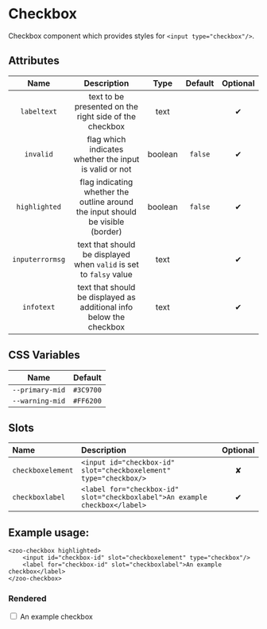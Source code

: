 # Checkbox

Checkbox component which provides styles for `<input type="checkbox"/>`.

## Attributes
|   **Name**    |           **Description**                                                      | **Type** | **Default** | **Optional** |
| :-----------: | :-----------------------------------------------------------------------------:|:--------:|:-----------:|:-----------:|
| `labeltext`   | text to be presented on the right side of the checkbox                         | text     |             |   ✔
| `invalid`     | flag which indicates whether the input is valid or not                         | boolean  |   `false`   |   ✔
| `highlighted` |flag indicating whether the outline around the input should be visible (border) | boolean  |   `false`   |   ✔
|`inputerrormsg`| text that should be displayed when `valid` is set to `falsy` value             | text     |             |   ✔
|   `infotext`  | text that should be displayed as additional info below the checkbox            | text     |             |   ✔
## CSS Variables
|        **Name**        |   **Default**  |
| :--------------------: |:--------------:|
| `--primary-mid`        |    `#3C9700`   |
| `--warning-mid`        |    `#FF6200`   |
## Slots
|      **Name**    |           **Description**          | **Optional** | 
| :-------------- | :---------------------------------|:-----------:|
| `checkboxelement`| `<input id="checkbox-id" slot="checkboxelement" type="checkbox/>`| ✘
| `checkboxlabel`  | `<label for="checkbox-id" slot="checkboxlabel">An example checkbox</label>`| ✔

## Example usage:
	<zoo-checkbox highlighted>
		<input id="checkbox-id" slot="checkboxelement" type="checkbox"/>
		<label for="checkbox-id" slot="checkboxlabel">An example checkbox</label>
	</zoo-checkbox>
### Rendered
<zoo-checkbox highlighted>
	<input id="checkbox-id" slot="checkboxelement" type="checkbox"/>
	<label htmlFor="checkbox-id" slot="checkboxlabel">An example checkbox</label>
</zoo-checkbox>
